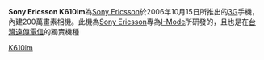 {{Infobox Mobile
| name = Sony Ericsson K610im
| image = Sony Ericsson K610im.jpg
| screen = 1.9英寸 176×220[[像素|像素]]<br />260000色[[TFT|TFT]]彩屏
| ringtone = 72和弦
| memory = 动态内存16MB
| networks = [[WCDMA|WCDMA]]、[[GSM|GSM]] 900/1800/1900 MHz
| connectivity = [[USB|USB]]、[[藍牙|藍牙]]
| size = 102×45.2×16.9 mm
| weight = 92[[克|克]]
}}

'''Sony Ericsson K610im'''為[[Sony_Ericsson|Sony Ericsson]]於2006年10月15日所推出的[[3G|3G]]手機，內建200萬畫素相機。此機為[[Sony_Ericsson|Sony Ericsson]]專為[[I-Mode|I-Mode]]所研發的，且也是在[[台灣|台灣]][[遠傳電信|遠傳電信]]的獨賣機種

{{SEphones}}

[[Category:索尼愛立信手機|K610im]]